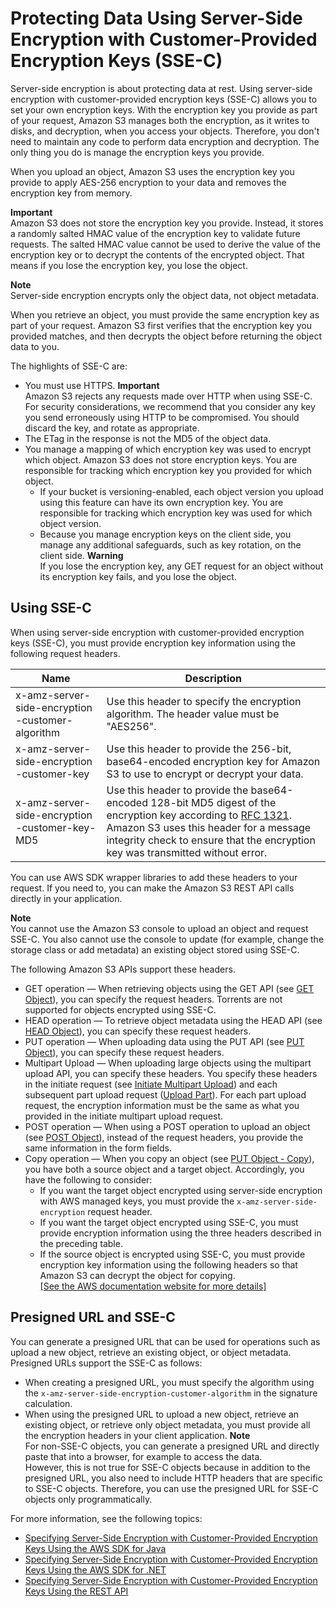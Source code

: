 # Protecting Data Using Server\-Side Encryption with Customer\-Provided Encryption Keys \(SSE\-C\)<a name="ServerSideEncryptionCustomerKeys"></a>

Server\-side encryption is about protecting data at rest\. Using server\-side encryption with customer\-provided encryption keys \(SSE\-C\) allows you to set your own encryption keys\. With the encryption key you provide as part of your request, Amazon S3 manages both the encryption, as it writes to disks, and decryption, when you access your objects\. Therefore, you don't need to maintain any code to perform data encryption and decryption\. The only thing you do is manage the encryption keys you provide\.

When you upload an object, Amazon S3 uses the encryption key you provide to apply AES\-256 encryption to your data and removes the encryption key from memory\. 

**Important**  
Amazon S3 does not store the encryption key you provide\. Instead, it stores a randomly salted HMAC value of the encryption key to validate future requests\. The salted HMAC value cannot be used to derive the value of the encryption key or to decrypt the contents of the encrypted object\. That means if you lose the encryption key, you lose the object\. 

**Note**  
Server\-side encryption encrypts only the object data, not object metadata\.

When you retrieve an object, you must provide the same encryption key as part of your request\. Amazon S3 first verifies that the encryption key you provided matches, and then decrypts the object before returning the object data to you\. 

The highlights of SSE\-C are:
+  You must use HTTPS\. 
**Important**  
Amazon S3 rejects any requests made over HTTP when using SSE\-C\. For security considerations, we recommend that you consider any key you send erroneously using HTTP to be compromised\. You should discard the key, and rotate as appropriate\.
+ The ETag in the response is not the MD5 of the object data\. 
+ You manage a mapping of which encryption key was used to encrypt which object\. Amazon S3 does not store encryption keys\. You are responsible for tracking which encryption key you provided for which object\.
  + If your bucket is versioning\-enabled, each object version you upload using this feature can have its own encryption key\. You are responsible for tracking which encryption key was used for which object version\. 
  + Because you manage encryption keys on the client side, you manage any additional safeguards, such as key rotation, on the client side\.
**Warning**  
If you lose the encryption key, any GET request for an object without its encryption key fails, and you lose the object\.

## Using SSE\-C<a name="sse-c-how-to-programmatically-intro"></a>

When using server\-side encryption with customer\-provided encryption keys \(SSE\-C\), you must provide encryption key information using the following request headers\. 


|  Name  |  Description  | 
| --- | --- | 
| x\-amz\-server\-side​\-encryption​\-customer\-algorithm  |  Use this header to specify the encryption algorithm\. The header value must be "AES256"\.   | 
| x\-amz\-server\-side​\-encryption​\-customer\-key  |  Use this header to provide the 256\-bit, base64\-encoded encryption key for Amazon S3 to use to encrypt or decrypt your data\.   | 
| x\-amz\-server\-side​\-encryption​\-customer\-key\-MD5  |  Use this header to provide the base64\-encoded 128\-bit MD5 digest of the encryption key according to [RFC 1321](http://tools.ietf.org/html/rfc1321)\. Amazon S3 uses this header for a message integrity check to ensure that the encryption key was transmitted without error\.  | 

You can use AWS SDK wrapper libraries to add these headers to your request\. If you need to, you can make the Amazon S3 REST API calls directly in your application\. 

**Note**  
You cannot use the Amazon S3 console to upload an object and request SSE\-C\. You also cannot use the console to update \(for example, change the storage class or add metadata\) an existing object stored using SSE\-C\.

The following Amazon S3 APIs support these headers\.
+ GET operation — When retrieving objects using the GET API \(see [GET Object](https://docs.aws.amazon.com/AmazonS3/latest/API/RESTObjectGET.html)\), you can specify the request headers\. Torrents are not supported for objects encrypted using SSE\-C\.
+ HEAD operation — To retrieve object metadata using the HEAD API \(see [HEAD Object](https://docs.aws.amazon.com/AmazonS3/latest/API/RESTObjectHEAD.html)\), you can specify these request headers\.
+ PUT operation — When uploading data using the PUT API \(see [PUT Object](https://docs.aws.amazon.com/AmazonS3/latest/API/RESTObjectPUT.html)\), you can specify these request headers\. 
+ Multipart Upload — When uploading large objects using the multipart upload API, you can specify these headers\. You specify these headers in the initiate request \(see [Initiate Multipart Upload](https://docs.aws.amazon.com/AmazonS3/latest/API/mpUploadInitiate.html)\) and each subsequent part upload request \([Upload Part](https://docs.aws.amazon.com/AmazonS3/latest/API/mpUploadUploadPart.html)\)\. For each part upload request, the encryption information must be the same as what you provided in the initiate multipart upload request\.
+ POST operation — When using a POST operation to upload an object \(see [POST Object](https://docs.aws.amazon.com/AmazonS3/latest/API/RESTObjectPOST.html)\), instead of the request headers, you provide the same information in the form fields\.
+ Copy operation — When you copy an object \(see [PUT Object \- Copy](https://docs.aws.amazon.com/AmazonS3/latest/API/RESTObjectCOPY.html)\), you have both a source object and a target object\. Accordingly, you have the following to consider:
  + If you want the target object encrypted using server\-side encryption with AWS managed keys, you must provide the `x-amz-server-side​-encryption` request header\.
  +  If you want the target object encrypted using SSE\-C, you must provide encryption information using the three headers described in the preceding table\.
  +  If the source object is encrypted using SSE\-C, you must provide encryption key information using the following headers so that Amazon S3 can decrypt the object for copying\.    
[\[See the AWS documentation website for more details\]](http://docs.aws.amazon.com/AmazonS3/latest/dev/ServerSideEncryptionCustomerKeys.html)

## Presigned URL and SSE\-C<a name="ssec-and-presignedurl"></a>

You can generate a presigned URL that can be used for operations such as upload a new object, retrieve an existing object, or object metadata\. Presigned URLs support the SSE\-C as follows:
+ When creating a presigned URL, you must specify the algorithm using the `x-amz-server-side​-encryption​-customer-algorithm` in the signature calculation\.
+ When using the presigned URL to upload a new object, retrieve an existing object, or retrieve only object metadata, you must provide all the encryption headers in your client application\. 
**Note**  
For non\-SSE\-C objects, you can generate a presigned URL and directly paste that into a browser, for example to access the data\.   
However, this is not true for SSE\-C objects because in addition to the presigned URL, you also need to include HTTP headers that are specific to SSE\-C objects\. Therefore, you can use the presigned URL for SSE\-C objects only programmatically\.

For more information, see the following topics:
+ [Specifying Server\-Side Encryption with Customer\-Provided Encryption Keys Using the AWS SDK for Java](sse-c-using-java-sdk.md)
+ [Specifying Server\-Side Encryption with Customer\-Provided Encryption Keys Using the AWS SDK for \.NET](sse-c-using-dot-net-sdk.md)
+ [Specifying Server\-Side Encryption with Customer\-Provided Encryption Keys Using the REST API](ServerSideEncryptionCustomerKeysSSEUsingRESTAPI.md)